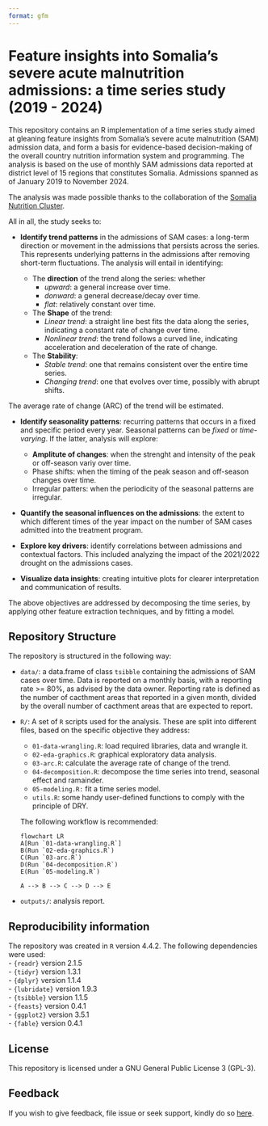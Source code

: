 ```yaml
---
format: gfm
---
```

#  Feature insights into Somalia’s severe acute malnutrition admissions: a  time series study (2019 - 2024)

This repository contains an R implementation of a time series study aimed at gleaning feature insights from Somalia's severe acute malnutrition (SAM) admission data, and form a basis for evidence-based decision-making of the overall country nutrition information system and programming. The analysis is based on the use of monthly SAM admissions data reported at district level of 15 regions that constitutes Somalia. Admissions spanned as of January 2019 to November 2024.

::: {.callout-note}
The analysis was made possible thanks to the collaboration of the [Somalia Nutrition Cluster](https://response.reliefweb.int/somalia/nutrition). 
:::

All in all, the study seeks to: 

  + **Identify trend patterns** in the admissions of SAM cases: a long-term direction or movement in the admissions that persists across the series. This represents underlying 
  patterns in the admissions after removing short-term fluctuations. The analysis will entail in identifying:

      - The **direction** of the trend along the series: whether 
          - *upward*: a general increase over time. 
          - *donward*: a general decrease/decay over time.
          - *flat*: relatively constant over time.
      - The **Shape** of the trend:
          - *Linear trend*: a straight line best fits the data along the series, indicating a constant rate of change over time.
          - *Nonlinear trend*: the trend follows a curved line, indicating acceleration and deceleration of the rate of change.
      - The **Stability**:
          - *Stable trend*: one that remains consistent over the entire time series.
          - *Changing trend*: one that evolves over time, possibly with abrupt shifts.  
  
  The average rate of change (ARC) of the trend will be estimated.  

  + **Identify seasonality patterns**: recurring patterns that occurs in a fixed and specific period every year. Seasonal patterns can be *fixed* or *time-varying*. If the latter, analysis will explore: 
      - **Amplitute of changes**: when the strenght and intensity of the peak or off-season variy over time.
      - Phase shifts: when the timing of the peak season and off-season changes over time. 
      - Irregular patters: when the periodicity of the seasonal patterns are irregular.  

  + **Quantify the seasonal influences on the admissions**: the extent to which different times of the year impact on the number of SAM cases admitted into the treatment program.  

  + **Explore key drivers**: identify correlations between admissions and contextual factors. This included analyzing the impact of the 2021/2022 drought on the admissions cases. 

  + **Visualize data insights**: creating intuitive plots for clearer interpretation and communication of results.

The above objectives are addressed by decomposing the time series, by applying other feature extraction techniques, and by fitting a model. 

## Repository Structure
The repository is structured in the following way:

  + `data/`: a data.frame of class `tsibble` containing the admissions of SAM cases over time. Data is reported on a monthly basis, with a reporting rate >= 80%, as advised by the data owner. Reporting rate is defined as the number of cacthment areas that reported in a given month, divided by the overall number of cacthment areas that are expected to report. 
  + `R/`: A set of `R` scripts used for the analysis. These are split into different files, based on the specific objective they address: 
      - `01-data-wrangling.R`: load required libraries, data and wrangle it. 
      - `02-eda-graphics.R`: graphical exploratory data analysis.
      - `03-arc.R`: calculate the average rate of change of the trend.
      - `04-decomposition.R`: decompose the time series into trend, seasonal effect and ramainder.
      - `05-modeling.R:` fit a time series model. 
      - `utils.R`: some handy user-defined functions to comply with the principle of DRY.  

    The following workflow is recommended: 
    ```mermaid
    flowchart LR
    A[Run `01-data-wrangling.R`] 
    B(Run `02-eda-graphics.R`)
    C(Run `03-arc.R`)
    D(Run `04-decomposition.R`)
    E(Run `05-modeling.R`)

    A --> B --> C --> D --> E
    ```
  + `outputs/`: analysis report.

## Reproducibility information
The repository was created in `R` version 4.4.2. The following dependencies were used:  
  - `{readr}` version 2.1.5  
  - `{tidyr}` version 1.3.1  
  - `{dplyr}` version 1.1.4  
  - `{lubridate}` version 1.9.3  
  - `{tsibble}` version 1.1.5  
  - `{feasts}` version 0.4.1  
  - `{ggplot2}` version 3.5.1  
  - `{fable}` version 0.4.1  

## License
This repository is licensed under a GNU General Public License 3 (GPL-3).  

## Feedback
If you wish to give feedback, file issue or seek support, kindly do so [here](https://github.com/nutimes/som-sam-admit/issues).